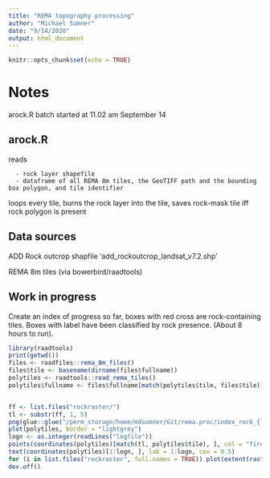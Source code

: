 ```yaml
---
title: "REMA topography processing"
author: "Michael Sumner"
date: "9/14/2020"
output: html_document
---
```


```r
knitr::opts_chunk$set(echo = TRUE)
```

# Notes

arock.R batch started at 11.02 am September 14

## arock.R

   reads

      - rock layer shapefile
      - dataframe of all REMA 8m tiles, the GeoTIFF path and the bounding box polygon, and tile identifier

loops every tile, burns the rock layer into the tile, saves rock-mask tile iff rock polygon is present


## Data sources

ADD Rock outcrop shapfile 'add_rockoutcrop_landsat_v7.2.shp'

REMA 8m tiles (via bowerbird/raadtools)


## Work in progress


Create an index of progress so far, boxes with red cross are rock-containing tiles. Boxes with label have been classified by rock presence. (About 8 hours to run). 

```r
library(raadtools)
print(getwd())
files <- raadfiles::rema_8m_files()
files$tile <- basename(dirname(files$fullname))
polytiles <- raadtools::read_rema_tiles()
polytiles$fullname <- files$fullname[match(polytiles$tile, files$tile)]


ff <- list.files("rockraster/")
tl <- substr(ff, 1, 5)
png(glue::glue("/perm_storage/home/mdsumner/Git/rema.proc/index_rock_{logn}.png"))
plot(polytiles, border = "lightgrey")
logn <- as.integer(readLines("logfile"))
points(coordinates(polytiles)[match(tl, polytiles$tile), ], col = "firebrick", pch = "X")
text(coordinates(polytiles)[1:logn, ], lab = 1:logn, cex = 0.5)
for (i in list.files("rockraster", full.names = TRUE)) plot(extent(raster(i)), add = TRUE)
dev.off()

```

